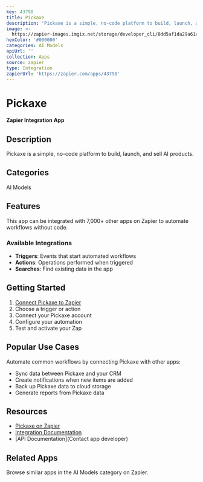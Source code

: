 ```yaml
---
key: 43798
title: Pickaxe
description: 'Pickaxe is a simple, no-code platform to build, launch, and sell AI products.'
image: >-
  https://zapier-images.imgix.net/storage/developer_cli/0dd5af1da29a61a02c4bc9155c846fb0.png?auto=format%2Ccompress&ixlib=python-3.0.0&q=50
hexColor: '#000000'
categories: AI Models
apiUrl: ''
collection: Apps
source: zapier
type: Integration
zapierUrl: 'https://zapier.com/apps/43798'
---
```

# Pickaxe

**Zapier Integration App**

## Description

Pickaxe is a simple, no-code platform to build, launch, and sell AI products.

## Categories

AI Models

## Features

This app can be integrated with 7,000+ other apps on Zapier to automate workflows without code.

### Available Integrations

- **Triggers**: Events that start automated workflows
- **Actions**: Operations performed when triggered
- **Searches**: Find existing data in the app

## Getting Started

1. [Connect Pickaxe to Zapier](https://zapier.com/apps/43798)
2. Choose a trigger or action
3. Connect your Pickaxe account
4. Configure your automation
5. Test and activate your Zap

## Popular Use Cases

Automate common workflows by connecting Pickaxe with other apps:

- Sync data between Pickaxe and your CRM
- Create notifications when new items are added
- Back up Pickaxe data to cloud storage
- Generate reports from Pickaxe data

## Resources

- [Pickaxe on Zapier](https://zapier.com/apps/43798)
- [Integration Documentation](https://zapier.com/apps/43798/integrations)
- [API Documentation](Contact app developer)

## Related Apps

Browse similar apps in the AI Models category on Zapier.
